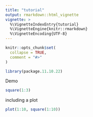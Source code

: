 ```yaml
---
title: "tutorial"
output: rmarkdown::html_vignette
vignette: >
  %\VignetteIndexEntry{tutorial}
  %\VignetteEngine{knitr::rmarkdown}
  %\VignetteEncoding{UTF-8}
---
```


```r
knitr::opts_chunk$set(
  collapse = TRUE,
  comment = "#>"
)
```

```r
library(package.11.10.22)
```

Demo 
```r
square(1:3)
```

including a plot
```r
plot(1:10, square(1:10))
```
